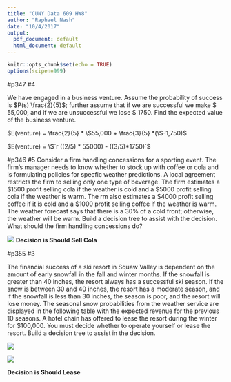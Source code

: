 ```yaml
---
title: "CUNY Data 609 HW8"
author: "Raphael Nash"
date: "10/4/2017"
output:
  pdf_document: default
  html_document: default
---
```


```r
knitr::opts_chunk$set(echo = TRUE)
options(scipen=999)
```

#p347 #4


We have engaged in a business venture. Assume the probability of success is $P(s) \frac{2}{5}$; further assume that if we are successful we make \$ 55,000, and if we are unsuccessful we lose \$ 1750. Find the expected value of the business venture.

$E(venture) = \frac{2}{5} * \$55,000 + \frac{3}{5} *(\$-1,750)$

$E(venture) =  \$`r ((2/5) * 55000) - ((3/5)*1750)`$

#p346 #5
Consider a firm handling concessions for a sporting event. The firm's manager needs to know whether to stock up with coffee or cola and is formulating policies for specfic weather predictions. A local agreement restricts the firm to selling only one type of beverage. The firm estimates a \$1500 profit selling cola if the weather is cold and a \$5000 profit selling cola if the weather is warm. The rm also estimates a \$4000 profit selling coffee if it is cold and a \$1000 profit selling coffee if the weather is warm. The weather forecast says that there is a 30% of a cold front; otherwise, the weather will be warm. Build a decision tree to assist with the decision. What should the firm handling concessions do?

![](2.png)
**Decision is Should Sell Cola**


#p355 #3 


The financial success of a ski resort in Squaw Valley is dependent on the amount of early snowfall in the fall and winter months. If the snowfall is greater than 40 inches, the resort always has a successful ski season. If the snow is between 30 and 40 inches, the resort has a moderate season, and if the snowfall is less than 30 inches, the season is poor, and the resort will lose money. The seasonal snow probabilities from the weather service are displayed in the following table with the expected revenue for the previous 10 seasons. A hotel chain has offered to lease the resort during the winter for \$100,000. You must decide whether to operate yourself or lease the resort. Build a decision tree to assist in the decision.

![](3a.png)

![](3b.png)

**Decision is Should Lease**